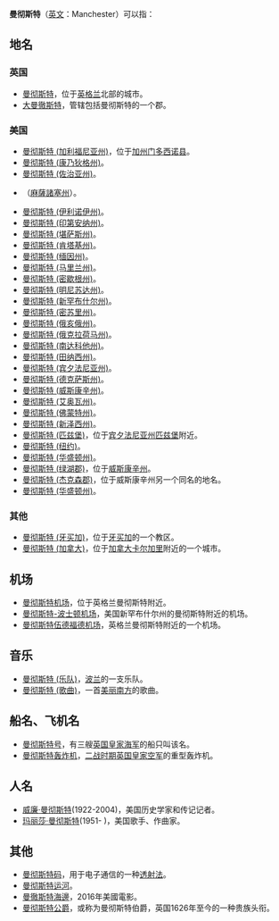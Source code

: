 {{wiktionary|en:Manchester|曼彻斯特}}

{{noteTA
|1=zh-hans:新泽西州;zh-hk:新澤西州;zh-tw:紐澤西州;
|2=zh-hans:佐治亚州;zh-hk:喬治亞州;zh-tw:喬治亞州;
|3=zh-hans:俄克拉荷马州;zh-hk:俄克拉荷馬州;zh-tw:奧克拉荷馬州;
|4=zh-hans:密歇根州;zh-hk:密歇根州;zh-tw:密西根州;
|5=zh-hans:新罕布什尔州;zh-hk:新罕布什爾州;zh-tw:新罕布夏州;
|6=zh-hans:伊利诺伊州;zh-hk:新罕布希爾州;zh-tw:伊利諾州;
|7=zh-hans:艾奥瓦州;zh-hk:愛荷華州;zh-tw:愛阿華州;
|8=zh-hans:伊利诺伊州;zh-hk:新罕布希爾州;zh-tw:伊利諾州;
|9=zh-hans:威斯康星州;zh-hk:威斯康辛州;zh-tw:威斯康辛州;
}}

'''曼彻斯特'''（[[英文|英文]]：Manchester）可以指：

{{TOCright}}

== 地名 ==
=== 英国 ===
* [[曼彻斯特|曼彻斯特]]，位于[[英格兰|英格兰]]北部的城市。
* [[大曼徹斯特|大曼徹斯特]]，管辖包括曼彻斯特的一个郡。

=== 美国 ===
* [[曼彻斯特_(加利福尼亚州)|曼彻斯特 (加利福尼亚州)]]，位于[[加州|加州]][[门多西诺县_(加利福尼亚州)|门多西诺县]]。
* [[曼彻斯特_(康乃狄格州)|曼彻斯特 (康乃狄格州)]]。
* [[曼彻斯特_(佐治亚州)|曼彻斯特 (佐治亚州)]]。
* {{le|曼徹斯特的海邊|Manchester-by-the-Sea, Massachusetts}}（[[麻薩諸塞州|麻薩諸塞州]]）。
* [[曼彻斯特_(伊利诺伊州)|曼彻斯特 (伊利诺伊州)]]。
* [[曼彻斯特_(印第安纳州)|曼彻斯特 (印第安纳州)]]。
* [[曼彻斯特_(堪萨斯州)|曼彻斯特 (堪萨斯州)]]。
* [[曼彻斯特_(肯塔基州)|曼彻斯特 (肯塔基州)]]。
* [[曼彻斯特_(缅因州)|曼彻斯特 (缅因州)]]。
* [[曼彻斯特_(马里兰州)|曼彻斯特 (马里兰州)]]。
* [[曼彻斯特_(密歇根州)|曼彻斯特 (密歇根州)]]。
* [[曼彻斯特_(明尼苏达州)|曼彻斯特 (明尼苏达州)]]。
* [[曼彻斯特_(新罕布什尔州)|曼彻斯特 (新罕布什尔州)]]。
* [[曼彻斯特_(密苏里州)|曼彻斯特 (密苏里州)]]。
* [[曼彻斯特_(俄亥俄州)|曼彻斯特 (俄亥俄州)]]。
* [[曼彻斯特_(俄克拉荷马州)|曼彻斯特 (俄克拉荷马州)]]。
* [[曼彻斯特_(南达科他州)|曼彻斯特 (南达科他州)]]。
* [[曼彻斯特_(田纳西州)|曼彻斯特 (田纳西州)]]。
* [[曼彻斯特_(宾夕法尼亚州)|曼彻斯特 (宾夕法尼亚州)]]。
* [[曼彻斯特_(德克萨斯州)|曼彻斯特 (德克萨斯州)]]。
* [[曼彻斯特_(威斯康辛州)|曼彻斯特 (威斯康辛州)]]。
* [[曼彻斯特_(艾奥瓦州)|曼彻斯特 (艾奥瓦州)]]。
* [[曼彻斯特_(佛蒙特州)|曼彻斯特 (佛蒙特州)]]。
* [[曼彻斯特_(新泽西州)|曼彻斯特 (新泽西州)]]。
* [[曼彻斯特_(匹兹堡)|曼彻斯特 (匹兹堡)]]，位于[[宾夕法尼亚州|宾夕法尼亚州]][[匹兹堡|匹兹堡]]附近。
* [[曼彻斯特_(纽约)|曼彻斯特 (纽约)]]。
* [[曼彻斯特_(华盛顿州)|曼彻斯特 (华盛顿州)]]。
* [[曼彻斯特_(绿湖郡)|曼彻斯特 (绿湖郡)]]，位于[[威斯康辛州|威斯康辛州]]。
* [[曼彻斯特_(杰克森郡)|曼彻斯特 (杰克森郡)]]，位于威斯康辛州另一个同名的地名。
* [[曼彻斯特_(华盛顿州)|曼彻斯特 (华盛顿州)]]。

=== 其他 ===
* [[曼彻斯特_(牙买加)|曼彻斯特 (牙买加)]]，位于[[牙买加|牙买加]]的一个教区。
* [[曼彻斯特_(加拿大)|曼彻斯特 (加拿大)]]，位于[[加拿大|加拿大]][[卡尔加里|卡尔加里]]附近的一个城市。

== 机场 ==
* [[曼彻斯特机场|曼彻斯特机场]]，位于英格兰曼彻斯特附近。
* [[曼彻斯特-波士顿机场|曼彻斯特-波士顿机场]]，美国新罕布什尔州的曼彻斯特附近的机场。
* [[曼彻斯特伍德福德机场|曼彻斯特伍德福德机场]]，英格兰曼彻斯特附近的一个机场。

== 音乐 ==
* [[曼彻斯特_(乐队)|曼彻斯特 (乐队)]]，[[波兰|波兰]]的一支乐队。
* [[曼彻斯特_(歌曲)|曼彻斯特 (歌曲)]]，一首[[美丽南方|美丽南方]]的歌曲。

== 船名、飞机名 ==
* [[曼彻斯特号|曼彻斯特号]]，有三艘[[英国皇家海军|英国皇家海军]]的船只叫该名。
* [[曼彻斯特轰炸机|曼彻斯特轰炸机]]，[[第二次世界大戰|二战时期]][[英国皇家空军|英国皇家空军]]的重型轰炸机。

== 人名 ==
* [[威廉·曼彻斯特|威廉·曼彻斯特]](1922-2004)，美国历史学家和传记记者。
* [[玛丽莎·曼彻斯特|玛丽莎·曼彻斯特]](1951- )，美国歌手、作曲家。

== 其他 ==
* [[曼彻斯特码|曼彻斯特码]]，用于电子通信的一种[[透射法|透射法]]。
* [[曼彻斯特运河|曼彻斯特运河]]。
* [[海邊的曼徹斯特|曼徹斯特海邊]]，2016年美國電影。
* [[曼彻斯特公爵|曼彻斯特公爵]]，或称为曼彻斯特伯爵，英国1626年至今的一种贵族头衔。


{{disambig|Cat=四字消歧義}}